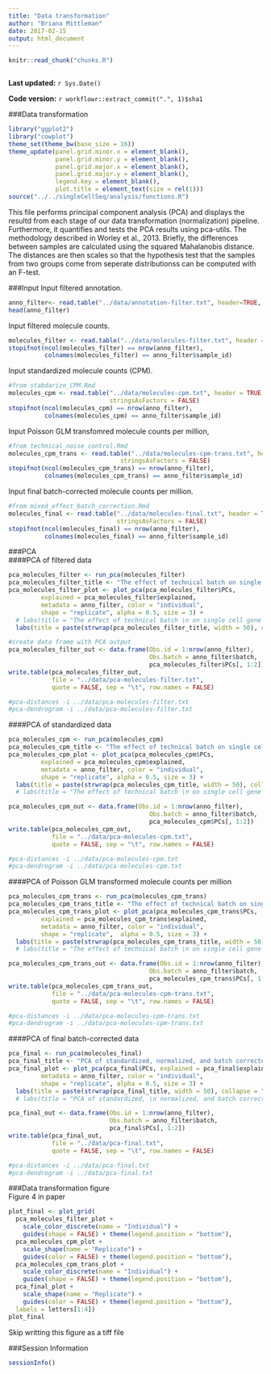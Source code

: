 ```yaml
---
title: "Data transformation"
author: "Briana Mittleman"
date: 2017-02-15
output: html_document
---
```


```r
knitr::read_chunk("chunks.R")
```

```r
```

**Last updated:** `r Sys.Date()`

**Code version:** `r workflowr::extract_commit(".", 1)$sha1`

###Data transformation  
```r
library("ggplot2")
library("cowplot")
theme_set(theme_bw(base_size = 16))
theme_update(panel.grid.minor.x = element_blank(),
             panel.grid.minor.y = element_blank(),
             panel.grid.major.x = element_blank(),
             panel.grid.major.y = element_blank(),
             legend.key = element_blank(),
             plot.title = element_text(size = rel(1)))
source("../../singleCellSeq/analysis/functions.R")
```

This file performs principal component analysis (PCA) and displays the resultd from each stage of our data transformation (normalization) pipeline. Furthermore, it quantifies and tests the PCA results using pca-utils. The methodology described in Worley et al., 2013. Briefly, the differences between samples are calculated using the squared Mahalanobis distance. The distances are then scales so that the hypothesis test that the samples from two groups come from seperate distributionss can be computed with an F-test.   

###Input
Input filtered annotation.
```r
anno_filter<- read.table("../data/annotation-filter.txt", header=TRUE, stringsAsFactors = FALSE)
head(anno_filter)
```
Input filtered molecule counts.  
```r
molecules_filter <- read.table("../data/molecules-filter.txt", header = TRUE, stringsAsFactors = FALSE)
stopifnot(ncol(molecules_filter) == nrow(anno_filter),
          colnames(molecules_filter) == anno_filter$sample_id)
```

Input standardized molecule counts (CPM).  

```r
#from stabdarize_CPM.Rmd
molecules_cpm <- read.table("../data/molecules-cpm.txt", header = TRUE,
                            stringsAsFactors = FALSE)
stopifnot(ncol(molecules_cpm) == nrow(anno_filter),
          colnames(molecules_cpm) == anno_filter$sample_id)
```

Input Poisson GLM transfomred molecule counts per million,  

```r
#from technical_noise_control.Rmd
molecules_cpm_trans <- read.table("../data/molecules-cpm-trans.txt", header = TRUE,
                               stringsAsFactors = FALSE)
stopifnot(ncol(molecules_cpm_trans) == nrow(anno_filter),
          colnames(molecules_cpm_trans) == anno_filter$sample_id)
```

Input final batch-corrected molecule counts per million.  

```r
#from mixed_effect_batch_correction.Rmd
molecules_final <- read.table("../data/molecules-final.txt", header = TRUE,
                              stringsAsFactors = FALSE)
stopifnot(ncol(molecules_final) == nrow(anno_filter),
          colnames(molecules_final) == anno_filter$sample_id)

```


###PCA  
####PCA of filtered data  
```r
pca_molecules_filter <- run_pca(molecules_filter)
pca_molecules_filter_title <- "The effect of technical batch on single cell gene expression for raw counts data"
pca_molecules_filter_plot <- plot_pca(pca_molecules_filter$PCs,
         explained = pca_molecules_filter$explained,
         metadata = anno_filter, color = "individual",
         shape = "replicate", alpha = 0.5, size = 3) +
  # labs(title = "The effect of technical batch \n on single cell gene expression data \n when raw counts are used")
  labs(title = paste(strwrap(pca_molecules_filter_title, width = 50), collapse = "\n"))
```

```r
#create data frame with PCA output 
pca_molecules_filter_out <- data.frame(Obs.id = 1:nrow(anno_filter),
                                       Obs.batch = anno_filter$batch,
                                       pca_molecules_filter$PCs[, 1:2])
write.table(pca_molecules_filter_out,
            file = "../data/pca-molecules-filter.txt",
            quote = FALSE, sep = "\t", row.names = FALSE)
```

```r
#pca-distances -i ../data/pca-molecules-filter.txt
#pca-dendrogram -i ../data/pca-molecules-filter.txt
```

####PCA of standardized data  
```r
pca_molecules_cpm <- run_pca(molecules_cpm)
pca_molecules_cpm_title <- "The effect of technical batch on single cell gene expression for log counts per million data"
pca_molecules_cpm_plot <- plot_pca(pca_molecules_cpm$PCs,
         explained = pca_molecules_cpm$explained,
         metadata = anno_filter, color = "individual",
         shape = "replicate", alpha = 0.5, size = 3) +
  labs(title = paste(strwrap(pca_molecules_cpm_title, width = 50), collapse = "\n"))
  # labs(title = "The effect of technical batch \n on single cell gene expression data \n when log transformed counts per million data are used")
```

```r
pca_molecules_cpm_out <- data.frame(Obs.id = 1:nrow(anno_filter),
                                       Obs.batch = anno_filter$batch,
                                       pca_molecules_cpm$PCs[, 1:2])
write.table(pca_molecules_cpm_out,
            file = "../data/pca-molecules-cpm.txt",
            quote = FALSE, sep = "\t", row.names = FALSE)
```

```r
#pca-distances -i ../data/pca-molecules-cpm.txt 
#pca-dendrogram -i ../data/pca-molecules-cpm.txt 
```

####PCA of Poisson GLM transformed molecule counts per million  

```r
pca_molecules_cpm_trans <- run_pca(molecules_cpm_trans)
pca_molecules_cpm_trans_title <- "The effect of technical batch on single cell gene expression for Poisson transformed data"
pca_molecules_cpm_trans_plot <- plot_pca(pca_molecules_cpm_trans$PCs,
         explained = pca_molecules_cpm_trans$explained,
         metadata = anno_filter, color = "individual",
         shape = "replicate",  alpha = 0.5, size = 3) +
  labs(title = paste(strwrap(pca_molecules_cpm_trans_title, width = 50), collapse = "\n"))
  # labs(title = "The effect of technical batch \n on single cell gene expression data \n when Poisson transformed data are used")
```

```r
pca_molecules_cpm_trans_out <- data.frame(Obs.id = 1:nrow(anno_filter),
                                       Obs.batch = anno_filter$batch,
                                       pca_molecules_cpm_trans$PCs[, 1:2])
write.table(pca_molecules_cpm_trans_out,
            file = "../data/pca-molecules-cpm-trans.txt",
            quote = FALSE, sep = "\t", row.names = FALSE)
```

```r
#pca-distances -i ../data/pca-molecules-cpm-trans.txt
#pca-dendrogram -i ../data/pca-molecules-cpm-trans.txt
```

####PCA of final batch-corrected data  

```r
pca_final <- run_pca(molecules_final)
pca_final_title <- "PCA of standardized, normalized, and batch corrected single cell gene expression data"
pca_final_plot <- plot_pca(pca_final$PCs, explained = pca_final$explained,
         metadata = anno_filter, color = "individual",
         shape = "replicate", alpha = 0.5, size = 3) +
  labs(title = paste(strwrap(pca_final_title, width = 50), collapse = "\n"))
  # labs(title = "PCA of standardized, \n normalized, and batch corrected \n single cell gene expression data")
```


```r
pca_final_out <- data.frame(Obs.id = 1:nrow(anno_filter),
                            Obs.batch = anno_filter$batch,
                            pca_final$PCs[, 1:2])
write.table(pca_final_out,
            file = "../data/pca-final.txt",
            quote = FALSE, sep = "\t", row.names = FALSE)
```

```r
#pca-distances -i ../data/pca-final.txt
#pca-dendrogram -i ../data/pca-final.txt
```

###Data transformation figure  
Figure 4 in paper  

```r
plot_final <- plot_grid(
  pca_molecules_filter_plot +
    scale_color_discrete(name = "Individual") +
    guides(shape = FALSE) + theme(legend.position = "bottom"),
  pca_molecules_cpm_plot +
    scale_shape(name = "Replicate") +
    guides(color = FALSE) + theme(legend.position = "bottom"),
  pca_molecules_cpm_trans_plot +
    scale_color_discrete(name = "Individual") +
    guides(shape = FALSE) + theme(legend.position = "bottom"),
  pca_final_plot +
    scale_shape(name = "Replicate") +
    guides(color = FALSE) + theme(legend.position = "bottom"),
  labels = letters[1:4])
plot_final
```

Skip writting this figure as a tiff file  


###Session Information  

```r
sessionInfo()
```


